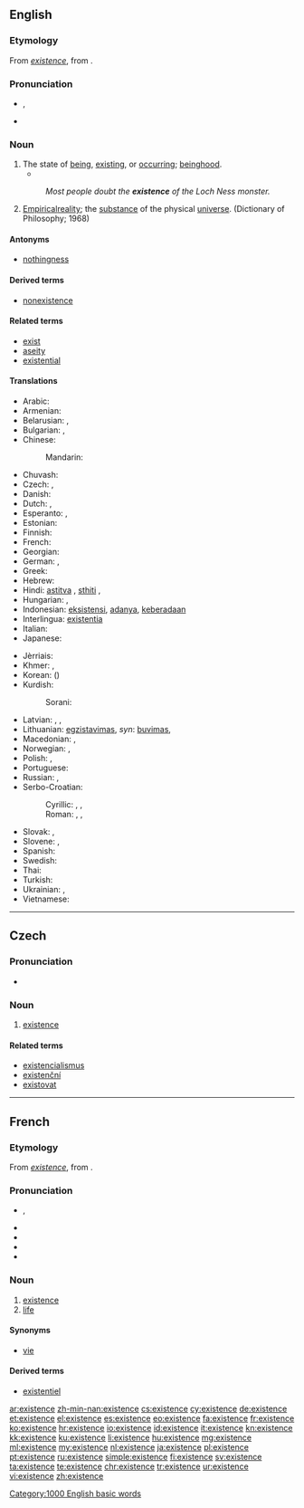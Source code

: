 ==English==
{{wikipedia}}

===Etymology===
From {{etyl|fro|en}} ''[[#Old French|existence]]'', from {{etyl|LL|en}} {{term|existentia||existence|lang=la}}.

===Pronunciation===
* {{a|US}} {{IPA|/ɛɡ.ˈzɪ.stɛnts/|/ɪɡ.ˈzɪ.stɛnts/|lang=en}}, {{X-SAMPA|/Eg.'zI.stEnts/|/Ig.'zI.stEnts/|lang=en}}
* {{audio|en-us-existence.ogg|Audio (US, California)}}

===Noun===
{{en-noun|s|-}}

# The state of [[being]], [[exist]]ing, or [[occur]]ring; [[beinghood]].
#*{{quote-magazine|year=2012|month=March-April
|author={{w|Jeremy Bernstein}}
|title=A Palette of Particles
|volume=100|issue=2|page=146
|magazine={{w|American Scientist}}
|url=http://www.americanscientist.org/issues/feature/2012/2/a-palette-of-particles
|passage=The physics of elementary particles in the 20th century was distinguished by the observation of particles whose '''existence''' had been predicted by theorists sometimes decades earlier.}}
#: ''Most people doubt the '''existence''' of the Loch Ness monster.''
# [[empirical|Empirical]][[ reality]]; the [[substance]] of the physical [[universe]]. (Dictionary of Philosophy; 1968)

====Antonyms====
* [[nothingness]]

====Derived terms====
* [[nonexistence]]

====Related terms====
* [[exist]]
* [[aseity]]
* [[existential]]

====Translations====
{{trans-top|the state of being, existing, or occurring}}
* Arabic: {{t-|ar|كيان|m|tr=kiyān}}
* Armenian: {{t-|hy|գոյություն|tr=goyut’yun}}
* Belarusian: {{t-|be|існаванне|n|tr=isnavánnje|sc=Cyrl}}, {{t-|be|быццё|n|tr=byccjó|sc=Cyrl}}
* Bulgarian: {{t-|bg|съществуване|n|tr=sǎštestvúvane}}, {{t+|bg|битие|n|tr=bitie}}
* Chinese:
*: Mandarin: {{t+|cmn|存在|tr=cúnzài|sc=Hani}}
* Chuvash: {{tø|cv|asd|tr=sasd|sc=Cyrl}}
* Czech: {{t+|cs|existence|f}}, {{t-|cs|bytí|n}}
* Danish: {{t-|da|eksistens}}
* Dutch: {{t+|nl|bestaan|n}}, {{t+|nl|voorkomen|n}}
* Esperanto: {{t-|eo|ekzistado}}, {{t-|eo|ekzisto}}
* Estonian: {{t-|et|olemasolu}}
* Finnish: {{t-|fi|olemassaolo}}
* French: {{t+|fr|existence|f}}
* Georgian: {{t-|ka|არსებობის|tr=arsebobis|sc=Geor}}
* German: {{t+|de|Existenz|f}}, {{t+|de|Sein|n}}
* Greek: {{t+|el|ύπαρξη|tr=íparksi}}
* Hebrew: {{t-|he|קיום|tr=kiyum}}
* Hindi: [[astitva]] {{n}}, [[sthiti]] {{n}}, {{t-|hi|अस्तित्व|tr=astitva}}
* Hungarian: {{t+|hu|lét}}, {{t+|hu|létezés}}
* Indonesian: [[eksistensi]], [[ada|adanya]], [[ada|keberadaan]]
* Interlingua: [[existentia]]
* Italian: {{t+|it|esistenza|f}}
* Japanese: {{t+|ja|存在|tr=そんざい, sonzaí}}
{{trans-mid}}
* Jèrriais: {{tø|roa-jer|beays|m}}
* Khmer: {{t-|km|ភាពគង់មាន|tr=pʰiep kʊəŋ mien|sc=Khmr}}, {{t+|km|អត្ថិភាព|sc=Khmr|tr=attʰe’pʰiep}}
* Korean: {{t+|ko|존재|tr=jonjae|sc=Hang}} ({{t+|ko|存在|sc=Hani}})
* Kurdish:
*: Sorani: {{t|ku|sc=ku-Arab|بوون}}
* Latvian: {{t-|lv|eksistence|f}}, {{t-|lv|pastāvēšana|f}}, {{t-|lv|esamība|f}}
* Lithuanian: [[egzistavimas]], ''syn'': [[buvimas]], {{t-|lt|egzistencija|f}}
* Macedonian: {{t-|mk|постоење|n|tr=postoenje|sc=Cyrl}}, {{t-|mk|битие|n|tr=bítie|sc=Cyrl}}
* Norwegian: {{t-|no|eksistens|m}}, {{t-|no|tilværelse|m}}
* Polish: {{t+|pl|egzystencja|f}}, {{t+|pl|istnienie|n}}
* Portuguese: {{t+|pt|existência|f}}
* Russian: {{t+|ru|существование|n|tr=suščestvovánije}}, {{t+|ru|бытие|n|tr=bytijé}} {{qualifier|philosophical, poetical}}
* Serbo-Croatian:
*: Cyrillic: {{t-|sh|постојање|n}}, {{t-|sh|битисање|n}}, {{t-|sh|егзистенција|f}}
*: Roman: {{t-|sh|postojanje|n}}, {{t-|sh|bitisanje|n}}, {{t-|sh|egzistencija|f}}
* Slovak: {{t-|sk|existencia|f}}, {{t-|sk|bytie|n}}
* Slovene: {{t-|sl|obstoj|m}}, {{t+|sl|bitje|n}}
* Spanish: {{t+|es|existencia|f}}
* Swedish: {{t+|sv|existens|c}}
* Thai: {{t-|th|ชีพ|tr=chêep}}
* Turkish: {{t+|tr|varlık}}
* Ukrainian: {{t+|uk|існування|n|tr=isnuvánnja|sc=Cyrl}}, {{t+|uk|буття|n|tr=buttjá|sc=Cyrl}}
* Vietnamese: {{t-|vi|sự tồn tại}}
{{trans-bottom}}

[[Category:1000 English basic words]]

----

==Czech==

===Pronunciation===
* {{audio|Cs-existence.ogg|Audio}}

===Noun===
{{cs-noun|g=f}}

# [[#English|existence]]

====Related terms====
* [[existencialismus]]
* [[existenční]]
* [[existovat]]

----

==French==

===Etymology===
From {{etyl|fro|fr}} ''[[#Old French|existence]]'', from {{etyl|LL|fr}} {{term|existentia||existence|lang=la}}.

===Pronunciation===
* {{IPA|/ɛɡ.zis.tɑ̃s/|lang=fr}}, {{X-SAMPA|/Eg.zis.tA~s/|lang=fr}}
* {{audio|Fr-existence.ogg|Audio (France, Paris)}}
* {{rhymes|ɑ̃s|lang=fr}}
* {{homophones|existences|lang=fr}}
* {{hyphenation|eg|zis|tence|lang=fr}}

===Noun===
{{fr-noun|f}}

# [[#Noun|existence]]
# [[life]]

====Synonyms====
* {{sense|life}} [[vie]]

====Derived terms====
* [[existentiel]]

[[ar:existence]]
[[zh-min-nan:existence]]
[[cs:existence]]
[[cy:existence]]
[[de:existence]]
[[et:existence]]
[[el:existence]]
[[es:existence]]
[[eo:existence]]
[[fa:existence]]
[[fr:existence]]
[[ko:existence]]
[[hr:existence]]
[[io:existence]]
[[id:existence]]
[[it:existence]]
[[kn:existence]]
[[kk:existence]]
[[ku:existence]]
[[li:existence]]
[[hu:existence]]
[[mg:existence]]
[[ml:existence]]
[[my:existence]]
[[nl:existence]]
[[ja:existence]]
[[pl:existence]]
[[pt:existence]]
[[ru:existence]]
[[simple:existence]]
[[fi:existence]]
[[sv:existence]]
[[ta:existence]]
[[te:existence]]
[[chr:existence]]
[[tr:existence]]
[[ur:existence]]
[[vi:existence]]
[[zh:existence]]